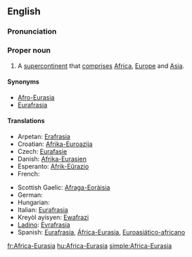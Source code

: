 {{wikipedia}}
==English==

===Pronunciation===
{{a|US}} {{IPA|/ˈæf.rɪk.ə.jʊrˈeɪ.ʒə/}}

===Proper noun===
{{en-proper noun|sg=[[Africa]]-[[Eurasia]]}}

# A [[supercontinent]] that [[comprise|comprises]] [[Africa]], [[Europe]] and [[Asia]].

====Synonyms====
* [[Afro-Eurasia]]
* [[Eurafrasia]]

====Translations====
{{trans-top|supercontinent}}
* Arpetan: [[Erafrasia]]
* Croatian: [[Afrika-Euroazija]]
* Czech: [[Eurafasie]]
* Danish: [[Afrika-Eurasien]]
* Esperanto: [[Afrik-Eŭrazio]]
* French: {{t+|fr|Eurafrasie}}
{{trans-mid}}
* Scottish Gaelic: [[Afraga-Eoràisia]]
* German: {{t+|de|Afrika-Eurasien}}
* Hungarian: {{t+|hu|Afro-Eurázsia}}
* Italian: [[Eurafrasia]]
* Kreyòl ayisyen: [[Ewafrazi]]
* [[Ladino]]: [[Evrafrasia]]
* Spanish: [[Eurafrasia]], [[África-Eurasia]], [[Euroasiático-africano]]
{{trans-bottom}}

[[fr:Africa-Eurasia]]
[[hu:Africa-Eurasia]]
[[simple:Africa-Eurasia]]